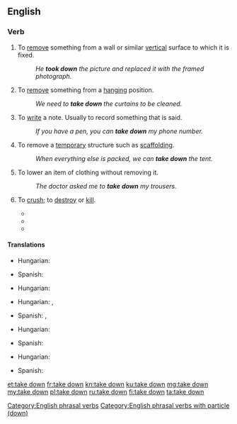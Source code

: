 ==English==

===Verb===
{{en-verb|takes down|taking down|took down|taken down}}

# To [[remove]] something from a wall or similar [[vertical]] surface to which it is fixed.
#: ''He '''took down''' the picture and replaced it with the framed photograph.''
# To [[remove]] something from a [[hanging]] position.
#: ''We need to '''take down''' the curtains to be cleaned.''
# To [[write]] a note. Usually to record something that is said.
#: ''If you have a pen, you can '''take down''' my phone number.''
# To remove a [[temporary]] structure such as [[scaffolding]].
#: ''When everything else is packed, we can '''take down''' the tent.''
# To lower an item of clothing without removing it.
#: ''The doctor asked me to '''take down''' my trousers.''
# {{context|of a person|lang=en}} To [[crush]]; to [[destroy]] or [[kill]].
#* {{quote-book|title=Take It Down|author=Kira Sinclair|year=2012|page=191|ISBN=0373796765|passage=It took me eight years to get enough on the asshole to try and '''take him down'''.}}
#* {{quote-book|title=Take Down|author=Mallery Malone|year=2014|ISBN=1466854847|passage=They'd had occasion to see Peyton Armistead in all his righteous fury and she knew they wouldn't hesitate to '''take him down''' if she gave the word.}}
#* {{quote-book|title=The Bone Clocks|author=David Mitchell|year=2014|page=431|ISBN=9780340921609|passage=So Marinus, me and a few other unthanked individuals - Atemporals for the most part, with some mortal collaborators -- make it our business to ...'''take them down'''.}}

[[Category:English phrasal verbs]]
[[Category:English phrasal verbs with particle (down)]]

====Translations====
{{trans-top|remove something from a wall or similar vertical surface to which it is fixed}}
* Hungarian: {{t+|hu|levesz}}
{{trans-mid}}
* Spanish: {{t|es|descolgar}}
{{trans-bottom}}

{{trans-top|remove something from a hanging position}}
* Hungarian: {{t+|hu|levesz}}
{{trans-mid}}
{{trans-bottom}}

{{trans-top|write a note, usually recording something that is said}}
* Hungarian: {{t+|hu|leír}}, {{t+|hu|lejegyez}}
{{trans-mid}}
* Spanish: {{t+|es|anotar}}, {{t+|es|apuntar}}
{{trans-bottom}}

{{trans-top|remove a temporary structure such as scaffolding}}
* Hungarian: {{t+|hu|lebont}}
{{trans-mid}}
* Spanish: {{t+|es|desmontar}}
{{trans-bottom}}

{{trans-top|lower an item of clothing without removing it}}
* Hungarian: {{t+|hu|levesz}}
{{trans-mid}}
* Spanish: {{t+|es|bajarse}}
{{trans-bottom}}

[[et:take down]]
[[fr:take down]]
[[kn:take down]]
[[ku:take down]]
[[mg:take down]]
[[my:take down]]
[[pl:take down]]
[[ru:take down]]
[[fi:take down]]
[[ta:take down]]